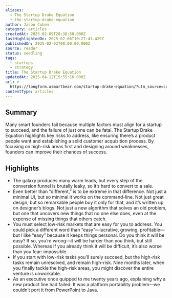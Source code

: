 ```yaml
---
aliases:
  - The Startup Drake Equation
  - the-startup-drake-equation
author: Jason Cohen
category: articles
createdAt: 2025-02-09T20:38:50.000Z
lastHighlightedOn: 2025-02-06T10:27:43.429Z
publishedOn: 2025-02-02T00:00:00.000Z
source: reader
status: seedling
tags:
  - startups
  - strategy
title: The Startup Drake Equation
updatedAt: 2025-04-12T15:55:16.000Z
url: >-
  https://longform.asmartbear.com/startup-drake-equation/?utm_source=convertkit&utm_medium=email&utm_campaign=asmartbear_newsletter
contentType: articles
---
```

## Summary

Many smart founders fail because multiple factors must align for a startup to succeed, and the failure of just one can be fatal. The Startup Drake Equation highlights key risks to address, like ensuring there’s a product people want and establishing a solid customer acquisition process. By focusing on high-risk areas first and designing around weaknesses, founders can improve their chances of success.

## Highlights

- The galaxy produces many warm leads, but every step of the conversion funnel is brutally leaky, so it’s hard to convert to a sale.
- Even better than “different,” is to be extreme in that difference. Not just a minimal UI, but so minimal it works on the command-line. Not just great design, but so remarkable people buy it only for that, and it’s written up on designer’s blogs. Not just a new algorithm that solves an old problem, but one that uncovers new things that no one else does, even at the expense of missing things that others catch.
- You must select low-risk markets that are easy for you to address. You could pick a different word than “easy”—lucrative, growing, profitable—but I like “easy” because it keeps things personal. Do you think it will be easy? If so, you’re wrong—it will be harder than you think, but still possible. Whereas if you already think it will be difficult, it’s also worse than you fear: impossible.
- If you start with low-risk tasks you’ll surely succeed, but the high-risk tasks remain unresolved, and remain high-risk. Nine months later, when you finally tackle the high-risk areas, you might discover the entire venture is unworkable.
- As an executive once quipped to me twenty years ago, explaining why a new product line had failed: It was a platform portability problem—we couldn’t port it from PowerPoint to Java.
